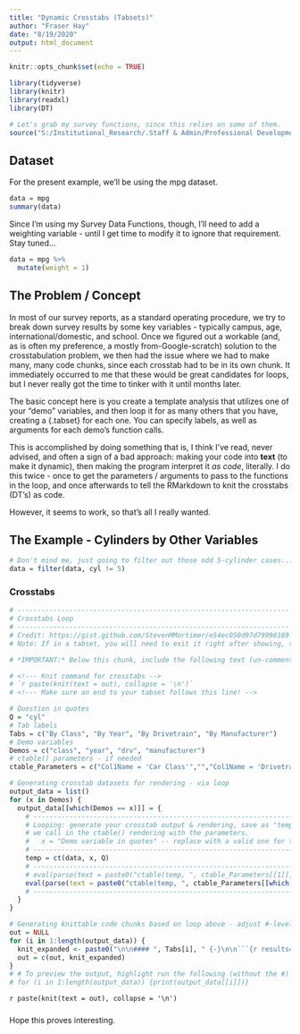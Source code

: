 ```yaml
---
title: "Dynamic Crosstabs (Tabsets)"
author: "Fraser Hay"
date: "8/19/2020"
output: html_document
---
```


```r
knitr::opts_chunk$set(echo = TRUE)

library(tidyverse)
library(knitr)
library(readxl)
library(DT)

# Let's grab my survey functions, since this relies on some of them.
source("S:/Institutional_Research/.Staff & Admin/Professional Development/CIRPA/GitHub/codeshare/R/Code/Survey Data Functions.R")
```

## Dataset

For the present example, we'll be using the mpg dataset.

```r
data = mpg
summary(data)
```

Since I'm using my Survey Data Functions, though, I'll need to add a weighting variable - until I get time to modify it to ignore that requirement. Stay tuned...

```r
data = mpg %>% 
  mutate(weight = 1)
```

## The Problem / Concept

In most of our survey reports, as a standard operating procedure, we try to break down survey results by some key variables - typically campus, age, international/domestic, and school. Once we figured out a workable (and, as is often my preference, a mostly from-Google-scratch) solution to the crosstabulation problem, we then had the issue where we had to make many, many code chunks, since each crosstab had to be in its own chunk. It immediately occurred to me that these would be great candidates for loops, but I never really got the time to tinker with it until months later.

The basic concept here is you create a template analysis that utilizes one of your "demo" variables, and then loop it for as many others that you have, creating a {.tabset} for each one. You can specify labels, as well as arguments for each demo's function calls.

This is accomplished by doing something that is, I think I've read, never advised, and often a sign of a bad approach: making your code into **text** (to make it dynamic), then making the program interpret it *as code*, literally. I do this twice - once to get the parameters / arguments to pass to the functions in the loop, and once afterwards to tell the RMarkdown to knit the crosstabs (DT's) as code.

However, it seems to work, so that's all I really wanted.

## The Example - Cylinders by Other Variables

```r
# Don't mind me, just going to filter out those odd 5-cylinder cases...
data = filter(data, cyl != 5)
```

### Crosstabs {.tabset}

```r
# --------------------------------------------------------------------
# Crosstabs Loop
# --------------------------------------------------------------------
# Credit: https://gist.github.com/StevenMMortimer/e54ec050d97d79996189
# Note: If in a tabset, you will need to exit it right after showing, since this code does not.

# *IMPORTANT:* Below this chunk, include the following text (un-commented):

# <!--- Knit command for crosstabs --> 
# `r paste(knit(text = out), collapse = '\n')`
# <!--- Make sure an end to your tabset follows this line! -->

# Question in quotes
Q = "cyl"
# Tab labels
Tabs = c("By Class", "By Year", "By Drivetrain", "By Manufacturer")
# Demo variables
Demos = c("class", "year", "drv", "manufacturer")
# ctable() parameters - if needed
ctable_Parameters = c("Col1Name = 'Car Class'","","Col1Name = 'Drivetrain'","")

# Generating crosstab datasets for rendering - via loop
output_data = list()
for (x in Demos) {
  output_data[[which(Demos == x)]] = {
    # --------------------------------------------------------------------
    # Looping: generate your crosstab output & rendering, save as "temp", since the statement below is how
    # we call in the ctable() rendering with the parameters.
    #   x = "Demo variable in quotes" -- replace with a valid one for testing.
    # --------------------------------------------------------------------
    temp = ct(data, x, Q)
    # --------------------------------------------------------------------
    # eval(parse(text = paste0("ctable(temp, ", ctable_Parameters[[1]],")"))) # For testing
    eval(parse(text = paste0("ctable(temp, ", ctable_Parameters[[which(Demos == x)]],")")))
    # --------------------------------------------------------------------
  }
}

# Generating knittable code chunks based on loop above - adjust #-level as needed below.
out = NULL
for (i in 1:length(output_data)) {
  knit_expanded <- paste0("\n\n#### ", Tabs[i], " {-}\n\n```{r results='asis', echo=FALSE, message=FALSE, warning=FALSE}\n\noutput_data[[", i, "]]\n\n```")
  out = c(out, knit_expanded)
}
# # To preview the output, highlight run the following (without the #) - ideally pop it out into a separate window:
# for (i in 1:length(output_data)) {print(output_data[[i]])}
```

<!--- Knit command for crosstabs -->
`r paste(knit(text = out), collapse = '\n')`
<!--- Make sure an end to your tabset follows this line! -->

### {-}

Hope this proves interesting.

&nbsp;&nbsp;&nbsp;&nbsp;&nbsp;&nbsp;